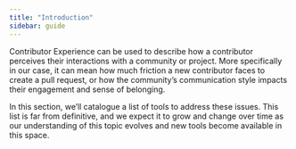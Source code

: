 ```yaml
---
title: "Introduction"
sidebar: guide
---
```


Contributor Experience can be used to describe how a contributor perceives their
interactions with a community or project. More specifically in our case, it can
mean how much friction a new contributor faces to create a pull request, or how
the community's communication style impacts their engagement and sense of
belonging.

In this section, we'll catalogue a list of tools to address these issues. This
list is far from definitive, and we expect it to grow and change over time as 
our understanding of this topic evolves and new tools become available in this
space.
